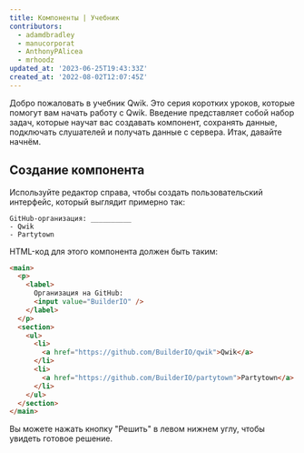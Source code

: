 ```yaml
---
title: Компоненты | Учебник
contributors:
  - adamdbradley
  - manucorporat
  - AnthonyPAlicea
  - mrhoodz
updated_at: '2023-06-25T19:43:33Z'
created_at: '2022-08-02T12:07:45Z'
---
```


Добро пожаловать в учебник Qwik. Это серия коротких уроков, которые помогут вам начать работу с Qwik. Введение представляет собой набор задач, которые научат вас создавать компонент, сохранять данные, подключать слушателей и получать данные с сервера. Итак, давайте начнём.

## Создание компонента

Используйте редактор справа, чтобы создать пользовательский интерфейс, который выглядит примерно так:

```
GitHub-организация: __________
- Qwik
- Partytown
```

HTML-код для этого компонента должен быть таким:

```HTML
<main>
  <p>
    <label>
      Организация на GitHub:
      <input value="BuilderIO" />
    </label>
  </p>
  <section>
    <ul>
      <li>
        <a href="https://github.com/BuilderIO/qwik">Qwik</a>
      </li>
      <li>
        <a href="https://github.com/BuilderIO/partytown">Partytown</a>
      </li>
    </ul>
  </section>
</main>
```

Вы можете нажать кнопку "Решить" в левом нижнем углу, чтобы увидеть готовое решение.
